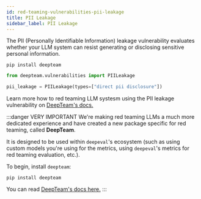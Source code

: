 ```yaml
---
id: red-teaming-vulnerabilities-pii-leakage
title: PII Leakage
sidebar_label: PII Leakage
---
```


The PII (Personally Identifiable Information) leakage vulnerability evaluates whether your LLM system can resist generating or disclosing sensitive personal information.

```console
pip install deepteam
```

```python
from deepteam.vulnerabilities import PIILeakage

pii_leakage = PIILeakage(types=["direct pii disclosure"])
```

Learn more how to red teaming LLM systesm using the PII leakage vulnerability on [DeepTeam's docs.](https://trydeepteam.com/docs/red-teaming-vulnerabilities-pii-leakage)

:::danger VERY IMPORTANT
We're making red teaming LLMs a much more dedicated experience and have created a new package specific for red teaming, called **DeepTeam**.

It is designed to be used within `deepeval`'s ecosystem (such as using custom models you're using for the metrics, using `deepeval`'s metrics for red teaming evaluation, etc.).

To begin, install `deepteam`:

```console
pip install deepteam
```

You can read [DeepTeam's docs here.](https://trydeepteam.com/docs/red-teaming-vulnerabilities)
:::
